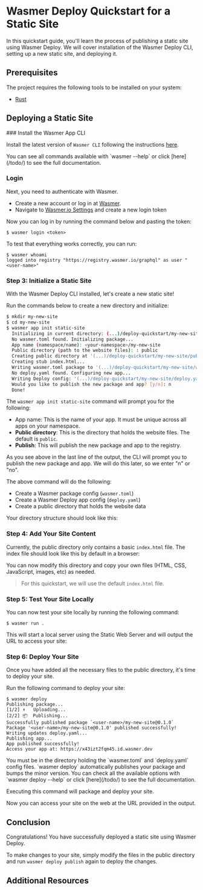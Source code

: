 
# Wasmer Deploy Quickstart for a Static Site

In this quickstart guide, you'll learn the process of publishing a static site using Wasmer Deploy.
We will cover installation of the Wasmer Deploy CLI, setting up a new static site, and deploying it.

## Prerequisites

The project requires the following tools to be installed on your system:

- [Rust](https://www.rust-lang.org/tools/install)

## Deploying a Static Site

<Steps>
### Install the Wasmer App CLI

Install the latest version of `Wasmer CLI` following the instructions [here](/install).

<Callout type="info" emoji="ℹ️">
  You can see all commands available with `wasmer --help` or click
  [here](/todo/) to see the full documentation.
</Callout>

### Login

Next, you need to authenticate with Wasmer.

- Create a new account or log in at [Wasmer](https://wasmer.io).
- Navigate to [Wasmer.io Settings](https://wasmer.io/settings) and create a new login token

Now you can log in by running the command below and pasting the token:

```shell copy
$ wasmer login <token>
```

To test that everything works correctly, you can run:

```shell copy
$ wasmer whoami
logged into registry "https://registry.wasmer.io/graphql" as user "<user-name>"
```

### Step 3: Initialize a Static Site

With the Wasmer Deploy CLI installed, let's create a new static site!

Run the commands below to create a new directory and initialize:

```bash
$ mkdir my-new-site
$ cd my-new-site
$ wasmer app init static-site
  Initializing in current directory: (...)/deploy-quickstart/my-new-site
  No wasmer.toml found. Initializing package...
  App name (namespace/name): <your-namespace>/my-new-site
  Public directory (path to the website files): : public
  Creating public directory at '(...)/deploy-quickstart/my-new-site/public'...
  Creating stub index.html...
  Writing wasmer.toml package to '(...)/deploy-quickstart/my-new-site/wasmer.toml'
  No deploy.yaml found. Configuring new app...
  Writing Deploy config: '(...)/deploy-quickstart/my-new-site/deploy.yaml'
  Would you like to publish the new package and app? [y/n]: n
  Done!
```

The `wasmer app init static-site` command will prompt you for the following:

- App name: This is the name of your app. It must be unique across all apps on your namespace.
- **Public directory**: This is the directory that holds the website files. The default is `public`.
- **Publish**: This will publish the new package and app to the registry.

<Callout type="default" emoji="⚙️">
  As you see above in the last line of the output, the CLI will prompt you to
  publish the new package and app. We will do this later, so we enter "n" or
  "no".
</Callout>

The above command will do the following:

- Create a Wasmer package config (`wasmer.toml`)
- Create a Wasmer Deploy app config (`deploy.yaml`)
- Create a public directory that holds the website data

Your directory structure should look like this:

<FileTree>
  <FileTree.Folder name="my-new-site" defaultOpen>
    <FileTree.Folder name="public" defaultOpen>
      <FileTree.File name="index.html" />
    </FileTree.Folder>
    <FileTree.File name="deploy.yaml" />
    <FileTree.File name="wasmer.toml" />
  </FileTree.Folder>
</FileTree>

### Step 4: Add Your Site Content

Currently, the public directory only contains a basic `index.html` file.
The index file should look like this by default in a browser:

<StaticSite />

You can now modify this directory and copy your own files (HTML, CSS, JavaScript, images, etc)
as needed.

> For this quickstart, we will use the default `index.html` file.

### Step 5: Test Your Site Locally

You can now test your site locally by running the following command:

```shell copy
$ wasmer run .
```

This will start a local server using the Static Web Server and will output the URL to access your site:

### Step 6: Deploy Your Site

Once you have added all the necessary files to the public directory, it's time to deploy your site.

Run the following command to deploy your site:

```shell copy
$ wasmer deploy
Publishing package...
[1/2] ⬆️   Uploading...
[2/2] 📦  Publishing...
Successfully published package `<user-name>/my-new-site@0.1.0`
Package '<user-name>/my-new-site@0.1.0' published successfully!
Writing updates deploy.yaml...
Publishing app...
App published successfully!
Access your app at: https://x43izt2fqm45.id.wasmer.dev
```

<Callout type="info" emoji="ℹ️">
  You must be in the directory holding the `wasmer.toml` and `deploy.yaml`
  config files.
</Callout>

<Callout type="info" emoji="ℹ️">
  `wasmer deploy` automatically publishes your package and bumps the minor
  version. You can check all the available options with `wasmer deploy --help`
  or click [here](/todo/) to see the full documentation.
</Callout>

Executing this command will package and deploy your site.

Now you can access your site on the web at the URL provided in the output.

<StaticSite />

</Steps>

## Conclusion

Congratulations! You have successfully deployed a static site using Wasmer Deploy.

To make changes to your site, simply modify the files in the public directory and run `wasmer deploy publish` again to deploy the changes.

## Additional Resources
